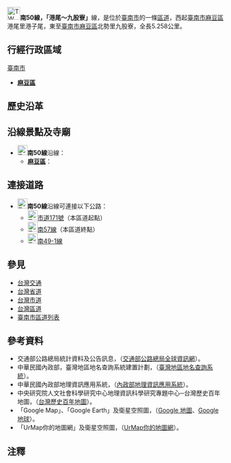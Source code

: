 {{expand|time=2010-09-05}}
{{Infobox TwRoad|
|Type=th
|Code=南50線
|Num=tn50
|Branch=
|Name=
|Level=區道
|Length=[[File:TW_THWtn50.svg|23px]]─5.258{{space|1}}
|Length2=
|Start=[[臺南市|臺南市]][[麻豆區|麻豆區]]港尾
|Pass=[[臺南市|臺南市]][[麻豆區|麻豆區]]客子寮
|End=[[臺南市|臺南市]][[麻豆區|麻豆區]]九股寮東側
}}

[[File:TW_THWtn50.svg|30px]]{{space|1}}'''南50線，「港尾{{r|typo}}～九股寮」'''線，是位於[[臺南市|臺南市]]的一條[[台灣區道|區道]]，西起[[臺南市|臺南市]][[麻豆區|麻豆區]]港尾里港子尾，東至[[臺南市|臺南市]][[麻豆區|麻豆區]]北勢里九股寮，全長{{space|1}}5.258{{space|1}}公里。

==行經行政區域==
;[[臺南市|臺南市]]
* '''[[麻豆區|麻豆區]]'''

==歷史沿革==

==沿線景點及寺廟==
*[[File:TW_THWtn50.svg|23px]]'''南50線'''沿線：
**'''[[麻豆區|麻豆區]]'''：
<!--==沿線政府機關、學校、醫院及其他設施==
*[[File:TW_THWtn50.svg|23px]]'''南50線'''沿線：
**'''[[麻豆區|麻豆區]]'''：-->

==連接道路==
*[[File:TW_THWtn50.svg|23px]]'''南50線'''沿線可連接以下公路：
**[[File:TW_CHW171.svg|23px]][[市道171號|市道171號]]（本區道起點）
**[[File:TW_THWtn57.svg|23px]][[南57線|南57線]]（本區道終點）
**[[File:TW_THWtn49-3.svg|23px]][[南49線#tn49-3|南49-1線]]

==參見==
*[[台灣交通|台灣交通]]
*[[台灣省道|台灣省道]]
*[[中華民國市道|台灣市道]]
*[[台灣區道|台灣區道]]
*[[臺南市區道列表|臺南市區道列表]]

==參考資料==
*交通部公路總局統計資料及公告訊息，（[https://web.archive.org/web/20110709204443/http://www.thb.gov.tw/tm/wcf.aspx 交通部公路總局全球資訊網]）。
*中華民國內政部，臺灣地區地名查詢系統建置計劃，（[https://web.archive.org/web/20100815090815/http://placesearch.moi.gov.tw/index_tw.php 臺灣地區地名查詢系統]）。
*中華民國內政部地理資訊應用系統，（[https://web.archive.org/web/20100901041614/http://moistgis.moi.gov.tw/moi92-1/ 內政部地理資訊應用系統]）。
*中央研究院人文社會科學研究中心地理資訊科學研究專題中心─台灣歷史百年地圖，（[http://gissrv4.sinica.edu.tw/gis/twhgis.aspx 台灣歷史百年地圖]{{Wayback|url=http://gissrv4.sinica.edu.tw/gis/twhgis.aspx |date=20190630201431 }}）。
*「Google Map」、「Google Earth」及衛星空照圖，（[http://maps.google.com.tw Google 地圖]{{Wayback|url=http://maps.google.com.tw/ |date=20091122013252 }}、[http://earth.google.it/intl/zh-TW/ Google 地球]{{Wayback|url=http://earth.google.it/intl/zh-TW/ |date=20100801082255 }}）。
*「UrMap你的地圖網」及衛星空照圖，（[http://www.urmap.com UrMap你的地圖網]{{Wayback|url=http://www.urmap.com/ |date=20200908110608 }}）。

==注釋==
{{reflist|refs=
<ref name="typo">交通部於2010年全省鄉道統計資料中作「海」尾，正確地名應作「港」尾。日治時代起此地地名就為「港子尾」，現則劃為[[麻豆區|麻豆區]]港尾里。</ref>
}}
<!--==外部連結==（如果有外部介紹才列）-->

{{臺南市區道}}